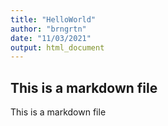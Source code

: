 ---
title: "HelloWorld"
author: "brngrtn"
date: "11/03/2021"
output: html_document
---


## This is a markdown file

This is a markdown file
